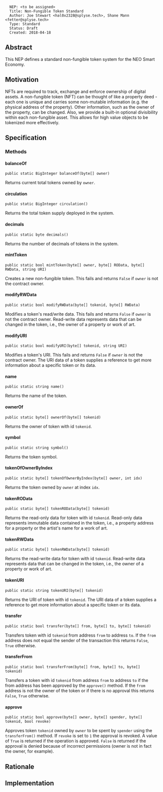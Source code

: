 <pre>
  NEP: <to be assigned>
  Title: Non-Fungible Token Standard
  Author: Joe Stewart <hal0x2328@splyse.tech>, Shane Mann <fetter@splyse.tech>
  Type: Standard
  Status: Draft
  Created: 2018-04-18
</pre>

==Abstract==

This NEP defines a standard non-fungible token system for the NEO Smart Economy.

==Motivation==

NFTs are required to track, exchange and enforce ownership of digital assets. A non-fungible token (NFT) can be thought of like a property deed - each one is unique and carries some non-mutable information (e.g. the physical address of the property). Other information, such as the owner of the property, can be changed. Also, we provide a built-in optional divisibility within each non-fungible asset. This allows for high value objects to be tokenized more effectively.

==Specification==

===Methods===

====balanceOf====
<pre>
public static BigInteger balanceOf(byte[] owner)
</pre>
Returns current total tokens owned by <code>owner</code>.

====circulation====

<pre>
public static BigInteger circulation()
</pre>
Returns the total token supply deployed in the system.

====decimals====
<pre>
public static byte decimals()
</pre>
Returns the number of decimals of tokens in the system.

====mintToken====
<pre>
public static bool mintToken(byte[] owner, byte[] ROData, byte[] RWData, string URI)
</pre>
Creates a new non-fungible token. This fails and returns <code>False</code> if <code>owner</code> is not the contract owner.


====modifyRWData====
<pre>
public static bool modifyRWData(byte[] tokenid, byte[] RWData)
</pre>
Modifies a token's read/write data. This fails and returns <code>False</code> if <code>owner</code> is not the contract owner. Read-write data represents data that can be changed in the token, i.e., the owner of a property or work of art.

====modifyURI====
<pre>
public static bool modifyURI(byte[] tokenid, string URI)
</pre>
Modifies a token's URI. This fails and returns <code>False</code> if <code>owner</code> is not the contract owner. The URI data of a token supplies a reference to get more information about a specific token or its data.

====name====
<pre>
public static string name()
</pre>
Returns the name of the token.

====ownerOf====
<pre>
public static byte[] ownerOf(byte[] tokenid)
</pre>
Returns the owner of token with id <code>tokenid</code>.

====symbol====
<pre>
public static string symbol()
</pre>
Returns the token symbol.

====tokenOfOwnerByIndex====
<pre>
public static byte[] tokenOfOwnerByIndex(byte[] owner, int idx)
</pre>
Returns the token owned by <code>owner</code> at index <code>idx</code>.

====tokenROData====
<pre>
public static byte[] tokenROData(byte[] tokenid)
</pre>
Returns the read-only data for token with id <code>tokenid</code>. Read-only data represents immutable data contained in the token, i.e., a property address for a property or the artist's name for a work of art.

====tokenRWData====
<pre>
public static byte[] tokenRWData(byte[] tokenid)
</pre>
Returns the read-write data for token with id <code>tokenid</code>. Read-write data represents data that can be changed in the token, i.e., the owner of a property or work of art.

====tokenURI====
<pre>
public static string tokenURI(byte[] tokenid)
</pre>
Returns the URI of token with id <code>tokenid</code>. The URI data of a token supplies a reference to get more information about a specific token or its data.

====transfer====
<pre>
public static bool transfer(byte[] from, byte[] to, byte[] tokenid)
</pre>
Transfers token with id <code>tokenid</code> from address <code>from</code> to address <code>to</code>. If the <code>from</code> address does not equal the sender of the transaction this returns <code>False</code>, <code>True</code> otherwise.

====transferFrom====
<pre>
public static bool transferFrom(byte[] from, byte[] to, byte[] tokenid)
</pre>
Transfers a token with id <code>tokenid</code> from address <code>from</code> to address <code>to</code> if the from address has been approved by the <code>approve()</code> method. If the <code>from</code> address is not the owner of the token or if there is no approval this returns <code>False</code>, <code>True</code> otherwise.

====approve====

<pre>
public static bool approve(byte[] owner, byte[] spender, byte[] tokenid, bool revoke)
</pre>
Approves token <code>tokenid</code> owned by <code>owner</code> to be spent by <code>spender</code> using the <code>transferFrom()</code> method. If <code>revoke</code> is set to <code>1</code> the approval is revoked. A value of <code>True</code> is returned if the operation is approved. <code>False</code> is returned if the approval is denied because of incorrect permissions (owner is not in fact the owner, for example).

==Rationale==

==Implementation==
